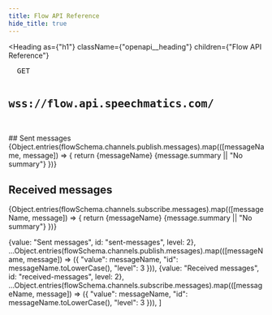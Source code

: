 ```yaml
---
title: Flow API Reference
hide_title: true
---
```



<Heading
  as={"h1"}
  className={"openapi__heading"}
  children={"Flow API Reference"}
>
</Heading>

<pre className="openapi__method-endpoint">
  <span className="badge badge--primary">GET</span>
  <h2 className="openapi__method-endpoint-path">wss://flow.api.speechmatics.com/</h2>
</pre>

<div className="openapi__divider"></div>
## Sent messages

<Flex direction="column" gap="2">
{Object.entries(flowSchema.channels.publish.messages).map(([messageName, message]) => {
  return <Flex key={message.name} direction="column">
      <Heading as="h3" id={messageName.toLowerCase()} style={{scrollMarginTop: "calc(var(--ifm-navbar-height) + 0.5rem)"}}>{messageName}</Heading>
      <Flex direction="column" gap="2">
        <Text>{message.summary || "No summary"}</Text>
        <SchemaNode schema={message.payload} />
      </Flex>
    </Flex>
  })}
</Flex>

## Received messages

<Flex direction="column" gap="2">
  {Object.entries(flowSchema.channels.subscribe.messages).map(([messageName, message]) => {
    return <Flex key={message.name} direction="column">
      <Heading as="h3" id={messageName.toLowerCase()} style={{scrollMarginTop: "calc(var(--ifm-navbar-height) + 0.5rem)"}}>{messageName}</Heading>
      <Flex direction="column" gap="2">
        <Text>{message.summary || "No summary"}</Text>
        <SchemaNode schema={message.payload} />
      </Flex>
    </Flex>
  })}
</Flex>

  {value: "Sent messages", id: "sent-messages", level: 2},
  ...Object.entries(flowSchema.channels.publish.messages).map(([messageName, message]) => ({
    "value": messageName,
    "id": messageName.toLowerCase(),
    "level": 3
  })),
  {value: "Received messages", id: "received-messages", level: 2},
  ...Object.entries(flowSchema.channels.subscribe.messages).map(([messageName, message]) => ({
    "value": messageName,
    "id": messageName.toLowerCase(),
    "level": 3
  })),
]